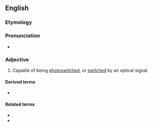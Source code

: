 ==English==

===Etymology===
{{prefix|en|photo|switchable}}

===Pronunciation===
* {{a|GA}} {{IPA|en|/ˌfoʊtoʊˈswɪtʃəbl̩/}}

===Adjective===
{{en-adj|-}}

# {{lb|en|nanotechnology|biotechnology}} Capable of being [[photoswitched]], or [[switch]]ed by an optical signal.

====Derived terms====
* {{l|en|photoswitchability}}

====Related terms====
* {{l|en|photoswitching}}
* {{l|en|photoswitch}}